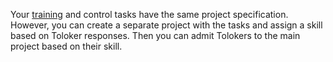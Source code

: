 <Cut title="Can I make my training or control tasks totally different from the general tasks?">

Your [training](/docs-new/guide/train) and control tasks have the same project specification. However, you can create a separate project with the tasks and assign a skill based on Toloker responses. Then you can admit Tolokers to the main project based on their skill.

</Cut>